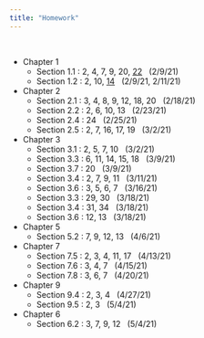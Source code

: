 ```yaml
---
title: "Homework"
---
```


<br>

- Chapter 1
  - Section 1.1 : 2, 4, 7, 9, 20, [22](homework/Prob1_1_22.pdf) &nbsp; (2/9/21)
  - Section 1.2 : 2, 10, [14](homework/pond.pdf) &nbsp; (2/9/21, 2/11/21)
- Chapter 2
  - Section 2.1 : 3, 4, 8, 9, 12, 18, 20 &nbsp; (2/18/21)
  - Section 2.2 : 2, 6, 10, 13 &nbsp; (2/23/21)
  - Section 2.4 : 24 &nbsp; (2/25/21)
  - Section 2.5 : 2, 7, 16, 17, 19 &nbsp; (3/2/21)
- Chapter 3
  - Section 3.1 : 2, 5, 7, 10 &nbsp; (3/2/21)
  - Section 3.3 : 6, 11, 14, 15, 18 &nbsp; (3/9/21)
  - Section 3.7 : 20 &nbsp; (3/9/21)
  - Section 3.4 : 2, 7, 9, 11  &nbsp; (3/11/21)
  - Section 3.6 : 3, 5, 6, 7 &nbsp; (3/16/21)
  - Section 3.3 : 29, 30 &nbsp; (3/18/21) 
  - Section 3.4 : 31, 34 &nbsp; (3/18/21) 
  - Section 3.6 : 12, 13 &nbsp; (3/18/21) 
- Chapter 5
  - Section 5.2 : 7, 9, 12, 13 &nbsp; (4/6/21)
- Chapter 7
  - Section 7.5 : 2, 3, 4, 11, 17 &nbsp; (4/13/21)
  - Section 7.6 : 3, 4, 7 &nbsp; (4/15/21)
  - Section 7.8 : 3, 6, 7 &nbsp; (4/20/21)
- Chapter 9
  - Section 9.4 : 2, 3, 4 &nbsp; (4/27/21)
  - Section 9.5 : 2, 3 &nbsp; (5/4/21)
- Chapter 6
  - Section 6.2 : 3, 7, 9, 12 &nbsp; (5/4/21)
